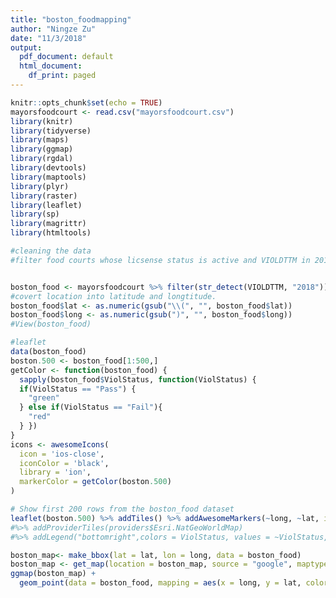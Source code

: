 ```yaml
---
title: "boston_foodmapping"
author: "Ningze Zu"
date: "11/3/2018"
output:
  pdf_document: default
  html_document:
    df_print: paged
---
```


```r
knitr::opts_chunk$set(echo = TRUE)
mayorsfoodcourt <- read.csv("mayorsfoodcourt.csv")
library(knitr)
library(tidyverse)
library(maps)
library(ggmap)
library(rgdal)
library(devtools)
library(maptools)
library(plyr)
library(raster)
library(leaflet)
library(sp)
library(magrittr)
library(htmltools)
```


```r
#cleaning the data
#filter food courts whose licsense status is active and VIOLDTTM in 2018.


boston_food <- mayorsfoodcourt %>% filter(str_detect(VIOLDTTM, "2018")) %>% filter(LICSTATUS=="Active") %>% separate(Location, c("lat","long"),",") %>% filter(!is.na(long) & !is.na(lat))
#covert location into latitude and longtitude. 
boston_food$lat <- as.numeric(gsub("\\(", "", boston_food$lat))
boston_food$long <- as.numeric(gsub(")", "", boston_food$long))
#View(boston_food)

```

```r
#leaflet 
data(boston_food)
boston.500 <- boston_food[1:500,]
getColor <- function(boston_food) {
  sapply(boston_food$ViolStatus, function(ViolStatus) {
  if(ViolStatus == "Pass") {
    "green"
  } else if(ViolStatus == "Fail"){
    "red"
  } })
}
icons <- awesomeIcons(
  icon = 'ios-close',
  iconColor = 'black',
  library = 'ion',
  markerColor = getColor(boston.500)
)

# Show first 200 rows from the boston_food dataset
leaflet(boston.500) %>% addTiles() %>% addAwesomeMarkers(~long, ~lat, icon=icons, popup = ~as.character(businessName), label = ~as.character(ViolStatus)) 
#%>% addProviderTiles(providers$Esri.NatGeoWorldMap) 
#%>% addLegend("bottomright",colors = ViolStatus, values = ~ViolStatus,title = "Violstatus", opacity = 1)

```


```r
boston_map<- make_bbox(lat = lat, lon = long, data = boston_food)
boston_map <- get_map(location = boston_map, source = "google", maptype = "hybrid")
ggmap(boston_map) + 
  geom_point(data = boston_food, mapping = aes(x = long, y = lat, color= ViolStatus))
```






